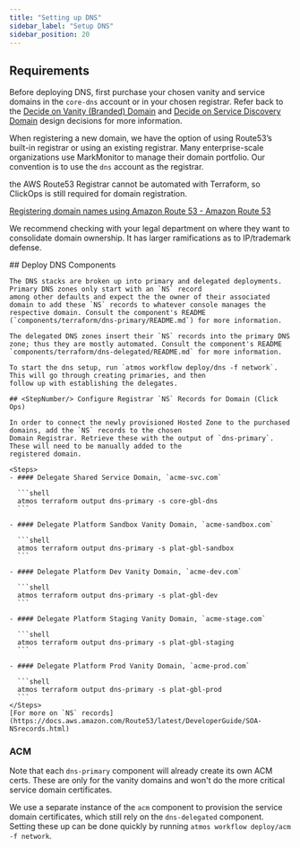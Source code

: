 ```yaml
---
title: "Setting up DNS"
sidebar_label: "Setup DNS"
sidebar_position: 20
---
```


## Requirements

Before deploying DNS, first purchase your chosen vanity and service domains in the `core-dns` account or in your chosen registrar. Refer back to the [Decide on Vanity (Branded) Domain](layers/network/design-decisions/decide-on-vanity-branded-domain/) and [Decide on Service Discovery Domain](/layers/network/design-decisions/decide-on-service-discovery-domain/) design decisions for more information.

When registering a new domain, we have the option of using Route53’s built-in registrar or using an existing registrar. Many enterprise-scale organizations use MarkMonitor to manage their domain portfolio. Our convention is to use the `dns` account as the registrar.

<Note>the AWS Route53 Registrar cannot be automated with Terraform, so ClickOps is still required for domain registration.</Note>

[Registering domain names using Amazon Route 53 - Amazon Route 53](https://docs.aws.amazon.com/Route53/latest/DeveloperGuide/registrar.html)

We recommend checking with your legal department on where they want to consolidate domain ownership. It has larger
ramifications as to IP/trademark defense.

<Steps>
  <Step>
    ## <StepNumber/> Deploy DNS Components

    The DNS stacks are broken up into primary and delegated deployments. Primary DNS zones only start with an `NS` record
    among other defaults and expect the the owner of their associated domain to add these `NS` records to whatever console manages the respective domain. Consult the component's README (`components/terraform/dns-primary/README.md`) for more information.

    The delegated DNS zones insert their `NS` records into the primary DNS zone; thus they are mostly automated. Consult the component's README `components/terraform/dns-delegated/README.md` for more information.

    To start the dns setup, run `atmos workflow deploy/dns -f network`. This will go through creating primaries, and then
    follow up with establishing the delegates.
  </Step>

  <Step>

    ## <StepNumber/> Configure Registrar `NS` Records for Domain (Click Ops)

    In order to connect the newly provisioned Hosted Zone to the purchased domains, add the `NS` records to the chosen
    Domain Registrar. Retrieve these with the output of `dns-primary`. These will need to be manually added to the
    registered domain.

    <Steps>
    - #### Delegate Shared Service Domain, `acme-svc.com`

      ```shell
      atmos terraform output dns-primary -s core-gbl-dns
      ```

    - #### Delegate Platform Sandbox Vanity Domain, `acme-sandbox.com`

      ```shell
      atmos terraform output dns-primary -s plat-gbl-sandbox
      ```

    - #### Delegate Platform Dev Vanity Domain, `acme-dev.com`

      ```shell
      atmos terraform output dns-primary -s plat-gbl-dev
      ```

    - #### Delegate Platform Staging Vanity Domain, `acme-stage.com`

      ```shell
      atmos terraform output dns-primary -s plat-gbl-staging
      ```

    - #### Delegate Platform Prod Vanity Domain, `acme-prod.com`

      ```shell
      atmos terraform output dns-primary -s plat-gbl-prod
      ```
    </Steps>
    [For more on `NS` records](https://docs.aws.amazon.com/Route53/latest/DeveloperGuide/SOA-NSrecords.html)
  </Step>
</Steps>

### ACM

Note that each `dns-primary` component will already create its own ACM certs. These are only for the vanity domains and won't do the more critical service domain certificates.

We use a separate instance of the `acm` component to provision the service domain certificates, which still rely on the
`dns-delegated` component. Setting these up can be done quickly by running `atmos workflow deploy/acm -f network`.

